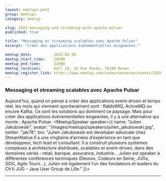 ```yaml
---
layout: meetups-post
group: meetups
category: meetup

slug: 2023-messaging-and-streaming-with-apache-pulsar
published: true

title: "Messaging et streaming scalables avec Apache Pulsar"
excerpt: "Créer des applications événementielles exigeantes."

meetup_date:          2023-05-30
meetup_start_time:    19h00
meetup_end_time:      22h00
meetup_location:      Hall 24, 24 Rue Pavée, 76100 Rouen
meetup_register_link: https://www.meetup.com/codeursenseine/events/292850354/
---
```



### Messaging et streaming scalables avec Apache Pulsar

Aujourd'hui, quand on pense à créer des applications event-driven et temps réel, les mots qui viennent spontanément sont : RabbitMQ, ActiveMQ ou encore Kafka. Ce sont les solutions qui dominent ce paysage. Mais pour créer des applications événementielles exigeantes, il y a une alternative qui monte : Apache Pulsar.
<MeetupSpeaker speaker={{
  name: "Julien Jakubowski",
  avatar: "/images/meetups/speakers/julien_jakubowski.jpg",
  twitter: "jak78",
  bio: "Julien Jakubowski est developer advocate chez StreamNative.Il a une vingtaine d’années d’expérience en tant que développeur, tech lead et consultant. Il a construit plusieurs systèmes complexes à architecture distribuée, scalables et event-driven, dans des domaines variés : retail, banque, assurance, industrie… Julien est speaker à différentes conférences techniques (Devoxx, Codeurs en Seine, JUGs, GDG, Agile Tours…), Julien est également l’un des fondateurs et leaders du Ch’ti JUG - Java User Group de Lille."
}}>

</MeetupSpeaker>

---